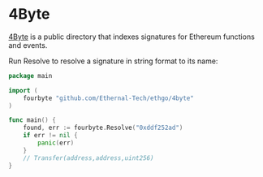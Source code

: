 

# 4Byte

[4Byte](https://www.4byte.directory/) is a public directory that indexes signatures for Ethereum functions and events.

Run <GoDocLink href="4byte#Resolve">Resolve</GoDocLink> to resolve a signature in string format to its name:

```go
package main

import (
    fourbyte "github.com/Ethernal-Tech/ethgo/4byte"
)

func main() {
    found, err := fourbyte.Resolve("0xddf252ad")
    if err != nil {
        panic(err)
    }
    // Transfer(address,address,uint256)
}
```
